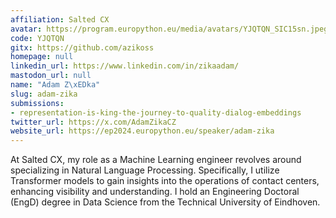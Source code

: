 ```yaml
---
affiliation: Salted CX
avatar: https://program.europython.eu/media/avatars/YJQTQN_SIC15sn.jpeg
code: YJQTQN
gitx: https://github.com/azikoss
homepage: null
linkedin_url: https://www.linkedin.com/in/zikaadam/
mastodon_url: null
name: "Adam Z\xEDka"
slug: adam-zika
submissions:
- representation-is-king-the-journey-to-quality-dialog-embeddings
twitter_url: https://x.com/AdamZikaCZ
website_url: https://ep2024.europython.eu/speaker/adam-zika
---
```


At Salted CX, my role as a Machine Learning engineer revolves around specializing in Natural Language Processing. Specifically, I utilize Transformer models to gain insights into the operations of contact centers, enhancing visibility and understanding. I hold an Engineering Doctoral (EngD) degree in Data Science from the Technical University of Eindhoven.
